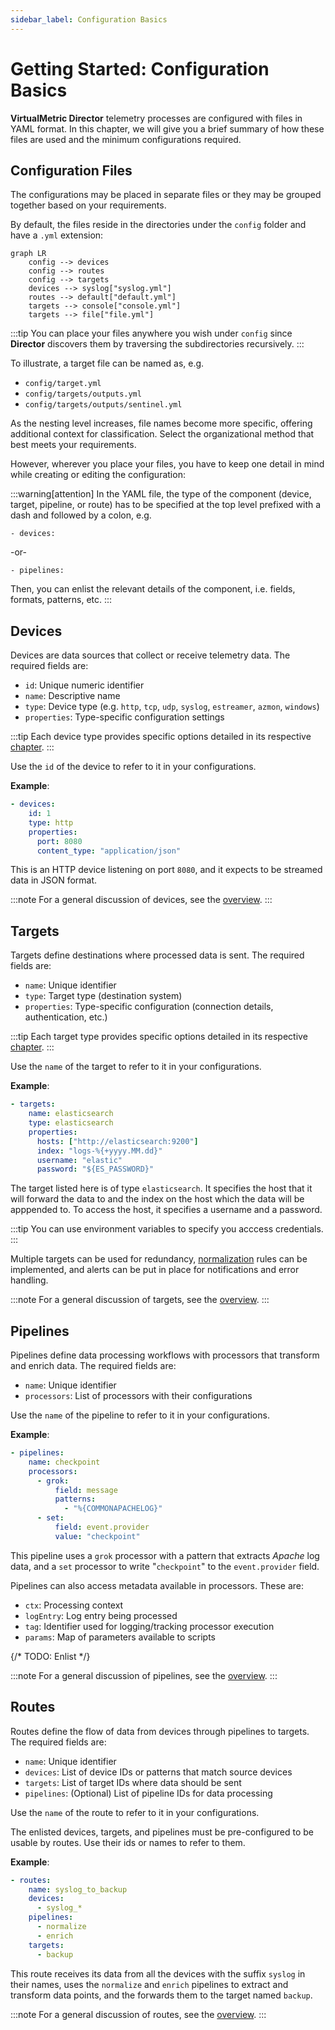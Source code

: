 ```yaml
---
sidebar_label: Configuration Basics
---
```


# Getting Started: Configuration Basics

**VirtualMetric Director** telemetry processes are configured with files in YAML format. In this chapter, we will give you a brief summary of how these files are used and the minimum configurations required.

## Configuration Files

The configurations may be placed in separate files or they may be grouped together based on your requirements.

By default, the files reside in the directories under the `config` folder and have a `.yml` extension:

```mermaid
graph LR
    config --> devices
    config --> routes
    config --> targets
    devices --> syslog["syslog.yml"]
    routes --> default["default.yml"]
    targets --> console["console.yml"]
    targets --> file["file.yml"]
```

:::tip
You can place your files anywhere you wish under `config` since **Director** discovers them by traversing the subdirectories recursively.
:::

To illustrate, a target file can be named as, e.g.

* `config/target.yml`
* `config/targets/outputs.yml`
* `config/targets/outputs/sentinel.yml`

As the nesting level increases, file names become more specific, offering additional context for classification. Select the organizational method that best meets your requirements.

However, wherever you place your files, you have to keep one detail in mind while creating or editing the configuration:

:::warning[attention]
In the YAML file, the type of the component (device, target, pipeline, or route) has to be specified at the top level prefixed with a dash and followed by a colon, e.g.

`- devices:` 

-or- 

`- pipelines:`

Then, you can enlist the relevant details of the component, i.e. fields, formats, patterns, etc.
:::

## Devices

Devices are data sources that collect or receive telemetry data. The required fields are:

- `id`: Unique numeric identifier
- `name`: Descriptive name
- `type`: Device type (e.g. `http`, `tcp`, `udp`, `syslog`, `estreamer`, `azmon`, `windows`)
- `properties`: Type-specific configuration settings

:::tip
Each device type provides specific options detailed in its respective [chapter](/docs/configuration/devices/index.mdx).
:::

Use the `id` of the device to refer to it in your configurations.

**Example**:

```yaml
- devices:
    id: 1
    type: http
    properties:
      port: 8080
      content_type: "application/json"
```

This is an HTTP device listening on port `8080`, and it expects to be streamed data in JSON format.

:::note
For a general discussion of devices, see the [overview](/docs/configuration/devices/index.mdx).
:::

## Targets

Targets define destinations where processed data is sent. The required fields are:

- `name`: Unique identifier
- `type`: Target type (destination system)
- `properties`: Type-specific configuration (connection details, authentication, etc.)

:::tip
Each target type provides specific options detailed in its respective [chapter](/docs/configuration/targets/index.mdx).
:::

Use the `name` of the target to refer to it in your configurations.

**Example**:

```yaml
- targets:
    name: elasticsearch
    type: elasticsearch
    properties:
      hosts: ["http://elasticsearch:9200"]
      index: "logs-%{+yyyy.MM.dd}"
      username: "elastic"
      password: "${ES_PASSWORD}"
```

The target listed here is of type `elasticsearch`. It specifies the host that it will forward the data to and the index on the host which the data will be apppended to. To access the host, it specifies a username and a password.

:::tip
You can use environment variables to specify you acccess credentials.
:::

Multiple targets can be used for redundancy, [normalization](/docs/configuration/pipelines/normalization.mdx) rules can be implemented, and alerts can be put in place for notifications and error handling.

:::note
For a general discussion of targets, see the [overview](/docs/configuration/targets/index.mdx).
:::

## Pipelines

Pipelines define data processing workflows with processors that transform and enrich data. The required fields are:

- `name`: Unique identifier
- `processors`: List of processors with their configurations

Use the `name` of the pipeline to refer to it in your configurations.

**Example**:

```yaml
- pipelines:
    name: checkpoint
    processors:
      - grok:
          field: message
          patterns:
            - "%{COMMONAPACHELOG}"
      - set:
          field: event.provider
          value: "checkpoint"
```

This pipeline uses a `grok` processor with a pattern that extracts _Apache_ log data, and a `set` processor to write "`checkpoint`" to the `event.provider` field.

Pipelines can also access metadata available in processors. These are:

* `ctx`: Processing context
* `logEntry`: Log entry being processed
* `tag`: Identifier used for logging/tracking processor execution
* `params`: Map of parameters available to scripts

{/* TODO: Enlist */}

:::note
For a general discussion of pipelines, see the [overview](/docs/configuration/pipelines/index.mdx).
:::

## Routes

Routes define the flow of data from devices through pipelines to targets. The required fields are:

- `name`: Unique identifier
- `devices`: List of device IDs or patterns that match source devices
- `targets`: List of target IDs where data should be sent
- `pipelines`: (Optional) List of pipeline IDs for data processing

Use the `name` of the route to refer to it in your configurations.

The enlisted devices, targets, and pipelines must be pre-configured to be usable by routes. Use their ids or names to refer to them.

**Example**:

```yaml
- routes:
    name: syslog_to_backup
    devices: 
      - syslog_*
    pipelines: 
      - normalize
      - enrich
    targets: 
      - backup
```

This route receives its data from all the devices with the suffix `syslog` in their names, uses the `normalize` and `enrich` pipelines to extract and transform data points, and the forwards them to the target named `backup`.

:::note
For a general discussion of routes, see the [overview](/docs/configuration/routes/index.mdx).
:::

